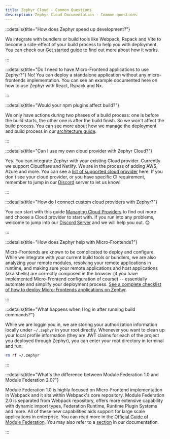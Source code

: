 ```yaml
---
title: Zephyr Cloud - Common Questions
description: Zephyr Cloud Documentation - Common questions
---
```


:::details{title="How does Zephyr speed up development?"}

We integrate with bundlers or build tools like Webpack, Rspack and Vite to become a side-effect of your build process to help you with deployment. You can check our [Get started guide](/general/get-started) to find out more about how it works.

:::

:::details{title="Do I need to have Micro-Frontend applications to use Zephyr?"}
No! You can deploy a standalone application without any micro-frontends implementation. You can see an example documented here on how to use Zephyr with React, Rspack and Nx.

:::

:::details{title="Would your npm plugins affect build?"}

We only have actions during two phases of a build process: one is before the build starts, the other one is after the build finish. So we won't affect the build process. You can see more about how we manage the deployment and build process in our [architecture guide](/general/architecture).

:::

:::details{title="Can I use my own cloud provider with Zephyr Cloud?"}

Yes. You can integrate Zephyr with your existing Cloud provider. Currently we support Cloudflare and Netlify. We are in the process of adding AWS, Azure and more.
You can see a [list of supported cloud provider](/supported#supported-cloud-providers) here. If you don't see your cloud provider, or you have specific CI requirement, remember to jump in our [Discord](https://zephyr-cloud.io/discord) server to let us know!

:::



:::details{title="How do I connect custom cloud providers with Zephyr?"}


You can start with this guide [Managing Cloud Providers](/cloud) to find out more and choose a Cloud provider to start with. If you run into any problems, welcome to jump into our [Discord Server](https://zephyr-cloud.io/discord) and we will help you out. 😊

:::

:::details{title="How does Zephyr help with Micro-Frontends?"}

Micro-Frontends are known to be complicated to deploy and configure. While we integrate with your current build tools or bundlers, we are also analyzing your remote modules, resolving your remote applications in runtime, and making sure your remote applications and host applications (aka shells) are correctly composed in the browser (if you have implemented Micro-Frontend configuration of course) -- essentially automate and simplify your deployment process. [See a complete checklist of how to deploy Micro-Frontends applications on Zephyr](/how-to/mf-guide).

:::


:::details{title="What happens when I log in after running build commands?"}

While we are loggin you in, we are storing your authorization information locally under `~/.zephyr` in your root directly. Whenever you want to clean up your local profile information (they are JWT claims for each of the project you deployed through Zephyr), you can enter your root directory in terminal and run:

```bash
rm rf ~/.zephyr
```

:::

:::details{title="What's the difference between Module Federation 1.0 and Module Federation 2.0?"}

Module Federation 1.0 is highly focused on Micro-Frontend implementation in Webpack and it sits within Webpack's core repository. Module Federation 2.0 is separated from Webpack repository, offers more extensive capability with dynamic import types, Federation Runtime, Runtime Plugin Systems and more. All of these new capabilities aids support for large scale applications in enterprise. You can read more in the [Official Guide of Module Federation](https://module-federation.io/guide/start/index.html). You may also refer to a [section](/general/architecture#mf-10-vs-mf-20) in our documentation.

:::
